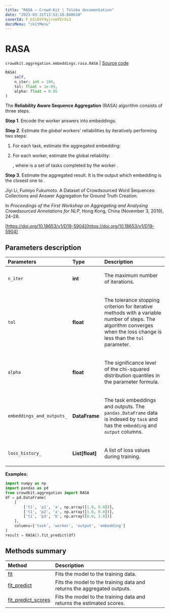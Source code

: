 ```yaml
---
title: "RASA — Crowd-Kit | Toloka documentation"
date: "2023-03-31T13:53:10.840610"
coverId: F_bIcOYF9yjrxkPZrXc3
docsMenu: "ckitMenu"
---
```


# RASA

`crowdkit.aggregation.embeddings.rasa.RASA` | [Source code](https://github.com/Toloka/crowd-kit/blob/v1.2.1/crowdkit/aggregation/embeddings/rasa.py#L21)

```python
RASA(
    self,
    n_iter: int = 100,
    tol: float = 1e-09,
    alpha: float = 0.05
)
```

The **Reliability Aware Sequence Aggregation** (RASA) algorithm consists of three steps.

**Step 1**. Encode the worker answers into embeddings.

**Step 2**. Estimate the *global* workers' reliabilities <Formula withoutContainer={true} content="$\beta$"/> by iteratively performing two steps:

1. For each task, estimate the aggregated embedding:

    <Formula withoutContainer={true} content="$\hat{e}_i = \frac{\sum_k \beta_k e_i^k}{\sum_k \beta_k}$"/>

2. For each worker, estimate the global reliability:

    <Formula withoutContainer={true} content="$\beta_k = \frac{\chi^2_{(\alpha/2, |\mathcal{V}_k|)}}{\sum_i\left(\|e_i^k - \hat{e}_i\|^2\right)}$"/>, where <Formula withoutContainer={true} content="$\mathcal{V}_k$"/> is a set of tasks completed by the worker <Formula withoutContainer={true} content="$k$"/>.

**Step 3**. Estimate the aggregated result. It is the output which embedding is the closest one to <Formula withoutContainer={true} content="$\hat{e}_i$"/>.

Jiyi Li, Fumiyo Fukumoto. A Dataset of Crowdsourced Word Sequences: Collections and Answer Aggregation for Ground Truth Creation.

In *Proceedings of the First Workshop on Aggregating and Analysing Crowdsourced Annotations for NLP*, Hong Kong, China (November 3, 2019), 24–28.

[https://doi.org/10.18653/v1/D19-5904](https://doi.org/10.18653/v1/D19-5904)

## Parameters description

| Parameters | Type | Description |
| :----------| :----| :-----------|
`n_iter`|**int**|<p>The maximum number of iterations.</p>
`tol`|**float**|<p>The tolerance stopping criterion for iterative methods with a variable number of steps. The algorithm converges when the loss change is less than the `tol` parameter.</p>
`alpha`|**float**|<p>The significance level of the chi-squared distribution quantiles in the <Formula withoutContainer={true} content="$\beta$"/> parameter formula.</p>
`embeddings_and_outputs_`|**DataFrame**|<p>The task embeddings and outputs. The `pandas.DataFrame` data is indexed by `task` and has the `embedding` and `output` columns.</p>
`loss_history_`|**List\[float\]**|<p>A list of loss values during training.</p>

**Examples:**

```python
import numpy as np
import pandas as pd
from crowdkit.aggregation import RASA
df = pd.DataFrame(
    [
        ['t1', 'p1', 'a', np.array([1.0, 0.0])],
        ['t1', 'p2', 'a', np.array([1.0, 0.0])],
        ['t1', 'p3', 'b', np.array([0.0, 1.0])]
    ],
    columns=['task', 'worker', 'output', 'embedding']
)
result = RASA().fit_predict(df)
```

## Methods summary

| Method | Description |
| :------| :-----------|
[fit](/docs/crowd-kit/reference/crowdkit.aggregation.embeddings.rasa.RASA.fit)| Fits the model to the training data.
[fit_predict](/docs/crowd-kit/reference/crowdkit.aggregation.embeddings.rasa.RASA.fit_predict)| Fits the model to the training data and returns the aggregated outputs.
[fit_predict_scores](/docs/crowd-kit/reference/crowdkit.aggregation.embeddings.rasa.RASA.fit_predict_scores)| Fits the model to the training data and returns the estimated scores.